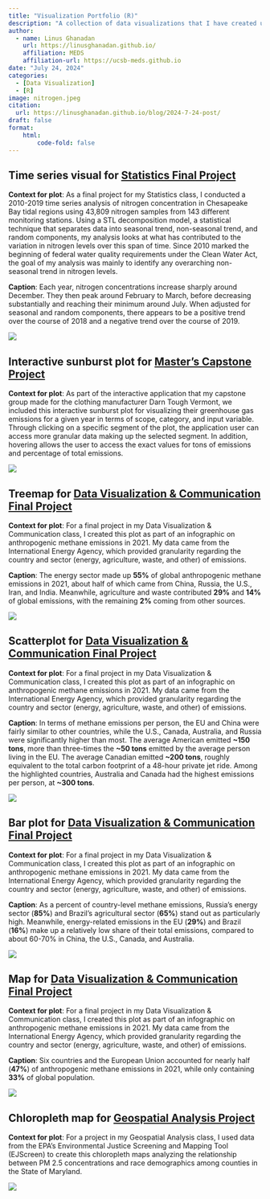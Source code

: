 ```yaml
---
title: "Visualization Portfolio (R)"
description: "A collection of data visualizations that I have created using the R programming language."
author: 
  - name: Linus Ghanadan
    url: https://linusghanadan.github.io/
    affiliation: MEDS
    affiliation-url: https://ucsb-meds.github.io
date: "July 24, 2024"
categories:
  - [Data Visualization]
  - [R]
image: nitrogen.jpeg
citation:
  url: https://linusghanadan.github.io/blog/2024-7-24-post/
draft: false
format:
    html:
        code-fold: false
---
```


## Time series visual for [Statistics Final Project](https://linusghanadan.github.io/blog/2023-12-12-post/)

**Context for plot**: As a final project for my Statistics class, I conducted a 2010-2019 time series analysis of nitrogen concentration in Chesapeake Bay tidal regions using 43,809 nitrogen samples from 143 different monitoring stations. Using a STL decomposition model, a statistical technique that separates data into seasonal trend, non-seasonal trend, and random components, my analysis looks at what has  contributed to the variation in nitrogen levels over this span of time. Since 2010 marked the beginning of federal water quality requirements under the Clean Water Act, the goal of my analysis was mainly to identify any overarching non-seasonal trend in nitrogen levels.

**Caption**: Each year, nitrogen concentrations increase sharply around December. They then peak around February to March, before decreasing substantially and reaching their minimum around July. When adjusted for seasonal and random components, there appears to be a positive trend over the course of 2018 and a negative trend over the course of 2019.

![](nitrogen.jpeg)

## Interactive sunburst plot for [Master's Capstone Project](https://linusghanadan.github.io/blog/2024-6-20-post/)

**Context for plot**: As part of the interactive application that my capstone group made for the clothing manufacturer Darn Tough Vermont, we included this interactive sunburst plot for visualizing their greenhouse gas emissions for a given year in terms of scope, category, and input variable. Through clicking on a specific segment of the plot, the application user can access more granular data making up the selected segment. In addition, hovering allows the user to access the exact values for tons of emissions and percentage of total emissions.

![](visualization-image.jpeg)

## Treemap for [Data Visualization & Communication Final Project](https://linusghanadan.github.io/blog/2024-3-12-post/)

**Context for plot**: For a final project in my Data Visualization & Communication class, I created this plot as part of an infographic on anthropogenic methane emissions in 2021. My data came from the International Energy Agency, which provided granularity regarding the country and sector (energy, agriculture, waste, and other) of emissions.

**Caption**: The energy sector made up **55%** of global anthropogenic methane emissions in 2021, about half of which came from China, Russia, the U.S., Iran, and India. Meanwhile, agriculture and waste contributed **29%** and **14%** of global emissions, with the remaining **2%** coming from other sources.

![](plot-1.jpeg)

## Scatterplot for [Data Visualization & Communication Final Project](https://linusghanadan.github.io/blog/2024-3-12-post/)

**Context for plot**: For a final project in my Data Visualization & Communication class, I created this plot as part of an infographic on anthropogenic methane emissions in 2021. My data came from the International Energy Agency, which provided granularity regarding the country and sector (energy, agriculture, waste, and other) of emissions.

**Caption**: In terms of methane emissions per person, the EU and China were fairly similar to other countries, while the U.S., Canada, Australia, and Russia were significantly higher than most. The average American emitted **~150 tons**, more than three-times the **~50 tons** emitted by the average person living in the EU. The average Canadian emitted **~200 tons**, roughly equivalent to the total carbon footprint of a 48-hour private jet ride. Among the highlighted countries, Australia and Canada had the highest emissions per person, at **~300 tons**.

![](plot-2.jpeg)

## Bar plot for [Data Visualization & Communication Final Project](https://linusghanadan.github.io/blog/2024-3-12-post/)

**Context for plot**: For a final project in my Data Visualization & Communication class, I created this plot as part of an infographic on anthropogenic methane emissions in 2021. My data came from the International Energy Agency, which provided granularity regarding the country and sector (energy, agriculture, waste, and other) of emissions.

**Caption**: As a percent of country-level methane emissions, Russia's energy sector (**85%**) and Brazil's agricultural sector (**65%**) stand out as particularly high. Meanwhile, energy-related emissions in the EU (**29%**) and Brazil (**16%**) make up a relatively low share of their total emissions, compared to about 60-70% in China, the U.S., Canada, and Australia.

![](plot-3.jpeg)

## Map for [Data Visualization & Communication Final Project](https://linusghanadan.github.io/blog/2024-3-12-post/)

**Context for plot**: For a final project in my Data Visualization & Communication class, I created this plot as part of an infographic on anthropogenic methane emissions in 2021. My data came from the International Energy Agency, which provided granularity regarding the country and sector (energy, agriculture, waste, and other) of emissions.

**Caption**: Six countries and the European Union accounted for nearly half (**47%**) of anthropogenic methane emissions in 2021, while only containing **33%** of global population.

![](world.jpeg)

## Chloropleth map for [Geospatial Analysis Project](https://linusghanadan.github.io/blog/2024-1-10-post/)

**Context for plot**: For a project in my Geospatial Analysis class, I used data from the EPA’s Environmental Justice Screening and Mapping Tool (EJScreen) to create this chloropleth maps analyzing the relationship between PM 2.5 concentrations and race demographics among counties in the State of Maryland.

![](cell.png)
